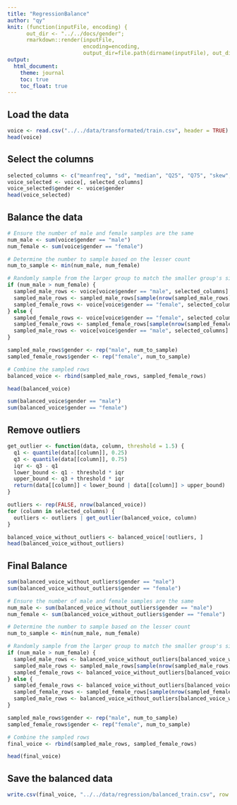 ```yaml
---
title: "RegressionBalance"
author: "qy"
knit: (function(inputFile, encoding) {
      out_dir <- "../../docs/gender";
      rmarkdown::render(inputFile,
                        encoding=encoding,
                        output_dir=file.path(dirname(inputFile), out_dir))})
output:
  html_document:
    theme: journal
    toc: true
    toc_float: true
---
```


## Load the data

```r
voice <- read.csv("../../data/transformated/train.csv", header = TRUE)
head(voice)
```

## Select the columns

```r
selected_columns <- c("meanfreq", "sd", "median", "Q25", "Q75", "skew", "kurt", "sp.ent", "sfm", "meanfun", "meandom", "mindom", "maxdom")
voice_selected <- voice[, selected_columns]
voice_selected$gender <- voice$gender
head(voice_selected)
```
## Balance the data

```r
# Ensure the number of male and female samples are the same
num_male <- sum(voice$gender == "male")
num_female <- sum(voice$gender == "female")

# Determine the number to sample based on the lesser count
num_to_sample <- min(num_male, num_female)

# Randomly sample from the larger group to match the smaller group's size
if (num_male > num_female) {
  sampled_male_rows <- voice[voice$gender == "male", selected_columns]
  sampled_male_rows <- sampled_male_rows[sample(nrow(sampled_male_rows), num_to_sample), ]
  sampled_female_rows <- voice[voice$gender == "female", selected_columns]
} else {
  sampled_female_rows <- voice[voice$gender == "female", selected_columns]
  sampled_female_rows <- sampled_female_rows[sample(nrow(sampled_female_rows), num_to_sample), ]
  sampled_male_rows <- voice[voice$gender == "male", selected_columns]
}

sampled_male_rows$gender <- rep("male", num_to_sample)
sampled_female_rows$gender <- rep("female", num_to_sample)

# Combine the sampled rows
balanced_voice <- rbind(sampled_male_rows, sampled_female_rows)

head(balanced_voice)
```

```r
sum(balanced_voice$gender == "male")
sum(balanced_voice$gender == "female")
```

## Remove outliers

```r
get_outlier <- function(data, column, threshold = 1.5) {
  q1 <- quantile(data[[column]], 0.25)
  q3 <- quantile(data[[column]], 0.75)
  iqr <- q3 - q1
  lower_bound <- q1 - threshold * iqr
  upper_bound <- q3 + threshold * iqr
  return(data[[column]] < lower_bound | data[[column]] > upper_bound)
}
```

```r
outliers <- rep(FALSE, nrow(balanced_voice))
for (column in selected_columns) {
  outliers <- outliers | get_outlier(balanced_voice, column)
}
```

```r
balanced_voice_without_outliers <- balanced_voice[!outliers, ]
head(balanced_voice_without_outliers)
```

## Final Balance

```r
sum(balanced_voice_without_outliers$gender == "male")
sum(balanced_voice_without_outliers$gender == "female")

# Ensure the number of male and female samples are the same
num_male <- sum(balanced_voice_without_outliers$gender == "male")
num_female <- sum(balanced_voice_without_outliers$gender == "female")

# Determine the number to sample based on the lesser count
num_to_sample <- min(num_male, num_female)

# Randomly sample from the larger group to match the smaller group's size
if (num_male > num_female) {
  sampled_male_rows <- balanced_voice_without_outliers[balanced_voice_without_outliers$gender == "male", selected_columns]
  sampled_male_rows <- sampled_male_rows[sample(nrow(sampled_male_rows), num_to_sample), ]
  sampled_female_rows <- balanced_voice_without_outliers[balanced_voice_without_outliers$gender == "female", selected_columns]
} else {
  sampled_female_rows <- balanced_voice_without_outliers[balanced_voice_without_outliers$gender == "female", selected_columns]
  sampled_female_rows <- sampled_female_rows[sample(nrow(sampled_female_rows), num_to_sample), ]
  sampled_male_rows <- balanced_voice_without_outliers[balanced_voice_without_outliers$gender == "male", selected_columns]
}

sampled_male_rows$gender <- rep("male", num_to_sample)
sampled_female_rows$gender <- rep("female", num_to_sample)

# Combine the sampled rows
final_voice <- rbind(sampled_male_rows, sampled_female_rows)

head(final_voice)
```

## Save the balanced data

```r
write.csv(final_voice, "../../data/regression/balanced_train.csv", row.names = FALSE)
```

